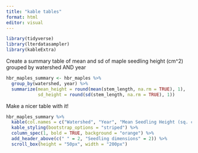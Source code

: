 ```yaml
---
title: "kable tables"
format: html
editor: visual
---
```


```r
library(tidyverse)
library(lterdatasampler)
library(kableExtra)
```

Create a summary table of mean and sd of maple seedling height (cm^2) grouped by watershed AND year

```r
hbr_maples_summary <- hbr_maples %>%
  group_by(watershed, year) %>%
  summarize(mean_height = round(mean(stem_length, na.rm = TRUE), 1),
            sd_height = round(sd(stem_length, na.rm = TRUE), 1))
```

Make a nicer table with it!

```r
hbr_maples_summary %>%
  kable(col.names = c("Watershed", "Year", "Mean Seedling Height (sq. cm)", "SD Seedling Height (sq. cm)")) %>%
  kable_styling(bootstrap_options = "striped") %>%
  column_spec(1, bold = TRUE, background = "orange") %>%
  add_header_above(c(" " = 2, "Seedling dimensions" = 2)) %>%
  scroll_box(height = "50px", width = "200px")
```

